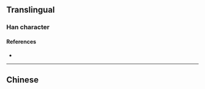 {{also|梟}}
{{character info}}
==Translingual==

===Han character===
{{Han char|rn=75|rad=木|as=04|sn=8|four=|canj=PYSD|ids=}}

====References====
* {{Han ref|kx=0517.011|hdz=21173.150|uh=67AD|ud=26541}}

----

==Chinese==
{{zh-see|梟}}